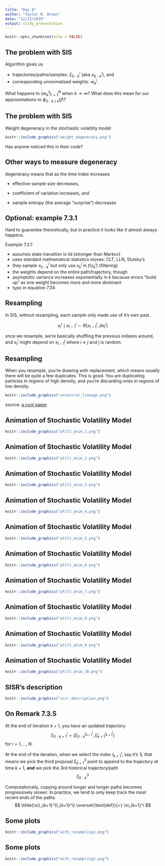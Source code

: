 ```yaml
---
title: "Day 8"
author: "Taylor R. Brown"
date: "12/12/2019"
output: slidy_presentation
---
```


```r
knitr::opts_chunk$set(echo = FALSE)
```


## The problem with SIS

Algorithm gives us 

- trajectories/paths/samples: $\xi^i_{0:k}$ (aka $x^i_{0:k}$), and 
- corresponding unnormalized weights: $w_k^i$.

What happens to $\{w_k^i\}_{i=1}^N$ when $k \to \infty$? What does this mean for our approximations to $\phi_{0:k\mid k}(f)$?


## The problem with SIS

Weight degeneracy in the stochastic volatility model

```r
knitr::include_graphics("weight_degeneracy.png")
```

Has anyone noticed this in their code?


## Other ways to measure degeneracy

degeneracy means that as the time index increases

- effective sample size decreases, 

- coefficient of variation increases, and

- sample entropy (the average "surprise") decreases


## Optional: example 7.3.1

Hard to guarantee theoretically, but in practice it looks like it almost always happens. 

Example 7.3.1:

- assumes state transition is iid (stronger than Markov)
- uses standard mathematical statistics moves: CLT, LLN, Slutsky's
- they sample $x_{0:k}^i$ but only use $x_{k}^i$ in $f(x_{k}^i)$ (filtering)
- the weights depend on the entire path/trajectory, though
- asymptotic variance increases exponentially in $k$ because errors "build up" as one weight becomes more and more dominant
- typo in equation 7.34



## Resampling

In SIS, without resampling, each sample only made use of it's own past.

$$
x_t^i \mid x_{t-1}^i \sim R(x_{t-1}^i, dx_{t}^i)
$$

once we resample, we're basically shuffling the previous indexes around, and $x_t^i$ might depend on $x_{t-1}^j$ where $i\neq j$ and $j$ is random.

## Resampling

When you resample, you're drawing *with* replacement, which means usually there will be quite a few duplicates. This is good. You are duplicating particles in regions of high density, and you're discarding ones in regions of low density.

```r
knitr::include_graphics("ancestral_lineage.png")
```

source: [a cool paper](https://www.stats.ox.ac.uk/~doucet/andrieu_doucet_holenstein_PMCMC.pdf)


## Animation of Stochastic Volatility Model

```r
knitr::include_graphics("pfilt_anim_1.png")
```



## Animation of Stochastic Volatility Model

```r
knitr::include_graphics("pfilt_anim_2.png")
```



## Animation of Stochastic Volatility Model

```r
knitr::include_graphics("pfilt_anim_3.png")
```


## Animation of Stochastic Volatility Model

```r
knitr::include_graphics("pfilt_anim_4.png")
```



## Animation of Stochastic Volatility Model

```r
knitr::include_graphics("pfilt_anim_5.png")
```


## Animation of Stochastic Volatility Model

```r
knitr::include_graphics("pfilt_anim_6.png")
```


## Animation of Stochastic Volatility Model

```r
knitr::include_graphics("pfilt_anim_7.png")
```



## Animation of Stochastic Volatility Model

```r
knitr::include_graphics("pfilt_anim_8.png")
```


## Animation of Stochastic Volatility Model

```r
knitr::include_graphics("pfilt_anim_9.png")
```

## Animation of Stochastic Volatility Model

```r
knitr::include_graphics("pfilt_anim_10.png")
```

## SISR's description

```r
knitr::include_graphics("sisr_description.png")
```



## On Remark 7.3.5

At the end of iteration $k+1$, you have an updated trajectory
$$
\xi_{0:k+1}^i = (\xi_{0:k}^{I_{k+1}^i}, \tilde{\xi}_{k+1}^{I_{k+1}^i} )
$$
for $i=1,\ldots,N$.

At the end of the iteration, when we select the index $I_{k+1}^i$, say it's 3, that means we pick the third proposal $\tilde{\xi}_{k+1}^{3}$ point to append to the trajectory at time $k+1$, **and** we pick the 3rd historical trajectory/path 
$$
\xi_{0:k}^{3}
$$

Computationally, copying around longer and longer paths becomes progressively slower. In practice, we tend to only keep track the most recent ends of the paths
$$
\tilde{\xi}_{k+1}^{I_{k+1}^i} \overset{\text{def}}{=} \xi_{k+1}^i
$$


## Some plots


```r
knitr::include_graphics("with_resampling1.png")
```


## Some plots


```r
knitr::include_graphics("with_resampling2.png")
```



